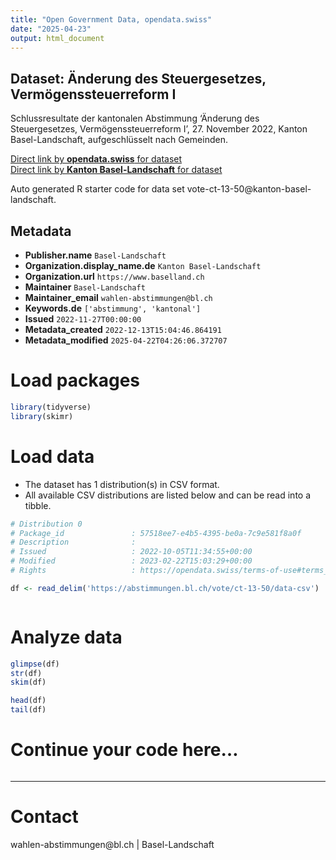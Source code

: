 ```yaml
---
title: "Open Government Data, opendata.swiss"
date: "2025-04-23"
output: html_document
---
```


## Dataset: Änderung des Steuergesetzes, Vermögenssteuerreform I

Schlussresultate der kantonalen Abstimmung 'Änderung des Steuergesetzes, Vermögenssteuerreform I', 27. November 2022, Kanton Basel-Landschaft, aufgeschlüsselt nach Gemeinden.

[Direct link by **opendata.swiss** for dataset](https://opendata.swiss/de/dataset/anderung-des-steuergesetzes-vermogenssteuerreform-i)<br>
[Direct link by **Kanton Basel-Landschaft** for dataset](https://abstimmungen.bl.ch/vote/ct-13-50/data)

Auto generated R starter code for data set vote-ct-13-50@kanton-basel-landschaft.

## Metadata

- **Publisher.name** `Basel-Landschaft`
- **Organization.display_name.de** `Kanton Basel-Landschaft`
- **Organization.url** `https://www.baselland.ch`
- **Maintainer** `Basel-Landschaft`
- **Maintainer_email** `wahlen-abstimmungen@bl.ch`
- **Keywords.de** `['abstimmung', 'kantonal']`
- **Issued** `2022-11-27T00:00:00`
- **Metadata_created** `2022-12-13T15:04:46.864191`
- **Metadata_modified** `2025-04-22T04:26:06.372707`


# Load packages

```r

library(tidyverse)
library(skimr)

```

# Load data

-   The dataset has 1 distribution(s) in CSV format.
-   All available CSV distributions are listed below and can be read into a tibble.

```r

# Distribution 0
# Package_id               : 57518ee7-e4b5-4395-be0a-7c9e581f8a0f
# Description              : 
# Issued                   : 2022-10-05T11:34:55+00:00
# Modified                 : 2023-02-22T15:03:29+00:00
# Rights                   : https://opendata.swiss/terms-of-use#terms_by

df <- read_delim('https://abstimmungen.bl.ch/vote/ct-13-50/data-csv')



```

# Analyze data

```r

glimpse(df)
str(df)
skim(df)

head(df)
tail(df)

```

# Continue your code here...

```r

```

------------------------------------------------------------------------

# Contact

wahlen-abstimmungen@bl.ch | Basel-Landschaft
